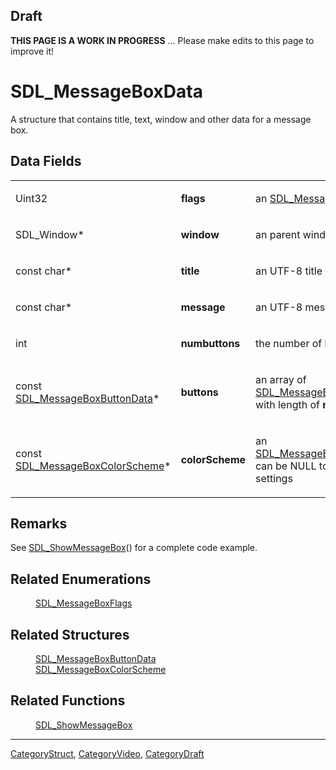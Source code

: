 == Draft ==

'''THIS PAGE IS A WORK IN PROGRESS''' ... Please make edits to this page to improve it!


<!-- #*^*^*^*^*See https://wiki.libsdl.org/SGStructures for details on editing this page*^*^*^*^* -->


= SDL_MessageBoxData =
A structure that contains title, text, window and other data for a message box.




== Data Fields ==
{|
| Uint32                               
| '''flags'''       
| an [[SDL_MessageBoxFlags]] 
|-
| SDL_Window*                          
| '''window'''      
| an parent window, can be NULL 
|-
| const char*                          
| '''title'''       
| an UTF-8 title 
|-
| const char*                          
| '''message'''     
| an UTF-8 message text 
|-
| int                                  
| '''numbuttons'''  
| the number of buttons 
|-
| const [[SDL_MessageBoxButtonData]]*  
| '''buttons'''     
| an array of [[SDL_MessageBoxButtonData]] with length of '''numbuttons''' 
|-
| const [[SDL_MessageBoxColorScheme]]* 
| '''colorScheme''' 
| an [[SDL_MessageBoxColorScheme]], can be NULL to use system settings 
|}



== Remarks ==
See [[SDL_ShowMessageBox]]() for a complete code example.

== Related Enumerations ==
:[[SDL_MessageBoxFlags]]

== Related Structures ==
:[[SDL_MessageBoxButtonData]]
:[[SDL_MessageBoxColorScheme]]

== Related Functions ==
:[[SDL_ShowMessageBox]]

----
[[CategoryStruct]], [[CategoryVideo]], [[CategoryDraft]]
